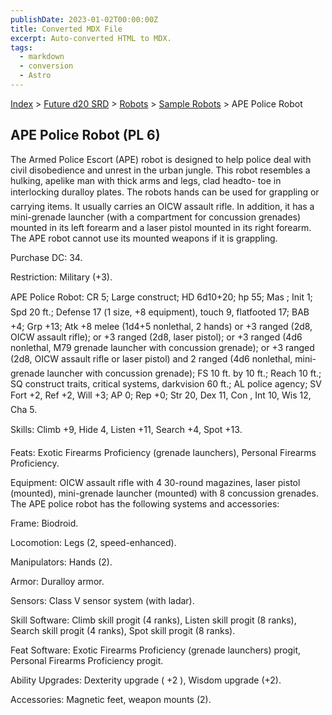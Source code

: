 ```yaml
---
publishDate: 2023-01-02T00:00:00Z
title: Converted MDX File
excerpt: Auto-converted HTML to MDX.
tags:
  - markdown
  - conversion
  - Astro
---
```






[Index](-index) > [Future d20 SRD](future-d20-srd-index) > [Robots](future-d20-srd-robots-index) > [Sample Robots](future-d20-srd-robots-sample-robots-index) > APE Police Robot




## APE Police Robot (PL 6)


The Armed Police Escort (APE) robot is designed to help police deal with civil disobedience and unrest in the urban jungle. This robot resembles a hulking, apelike man with thick arms and legs, clad headto- toe in interlocking duralloy plates. The robots hands can be used for grappling or carrying items. It usually carries an OICW assault rifle. In addition, it has a mini-grenade launcher (with a compartment for concussion grenades) mounted in its left forearm and a laser pistol mounted in its right forearm. The APE robot cannot use its mounted weapons if it is grappling.


Purchase DC: 34.


Restriction: Military (+3).


APE Police Robot: CR 5; Large construct; HD 6d10+20; hp 55; Mas ; Init 1; Spd 20 ft.; Defense 17 (1 size, +8 equipment), touch 9, flatfooted 17; BAB +4; Grp +13; Atk +8 melee (1d4+5 nonlethal, 2 hands) or +3 ranged (2d8, OICW assault rifle); or +3 ranged (2d8, laser pistol); or +3 ranged (4d6 nonlethal, M79 grenade launcher with concussion grenade); or +3 ranged (2d8, OICW assault rifle or laser pistol) and 2 ranged (4d6 nonlethal, mini-grenade launcher with concussion grenade); FS 10 ft. by 10 ft.; Reach 10 ft.; SQ construct traits, critical systems, darkvision 60 ft.; AL police agency; SV Fort +2, Ref +2, Will +3; AP 0; Rep +0; Str 20, Dex 11, Con , Int 10, Wis 12, Cha 5.


Skills: Climb +9, Hide 4, Listen +11, Search +4, Spot +13.


Feats: Exotic Firearms Proficiency (grenade launchers), Personal Firearms Proficiency.


Equipment: OICW assault rifle with 4 30-round magazines, laser pistol (mounted), mini-grenade launcher (mounted) with 8 concussion grenades. The APE police robot has the following systems and accessories:


Frame: Biodroid.


Locomotion: Legs (2, speed-enhanced).


Manipulators: Hands (2).


Armor: Duralloy armor.


Sensors: Class V sensor system (with ladar).


Skill Software: Climb skill progit (4 ranks), Listen skill progit (8 ranks), Search skill progit (4 ranks), Spot skill progit (8 ranks).


Feat Software: Exotic Firearms Proficiency (grenade launchers) progit, Personal Firearms Proficiency progit.


Ability Upgrades: Dexterity upgrade ( +2 ), Wisdom upgrade (+2).


Accessories: Magnetic feet, weapon mounts (2).



